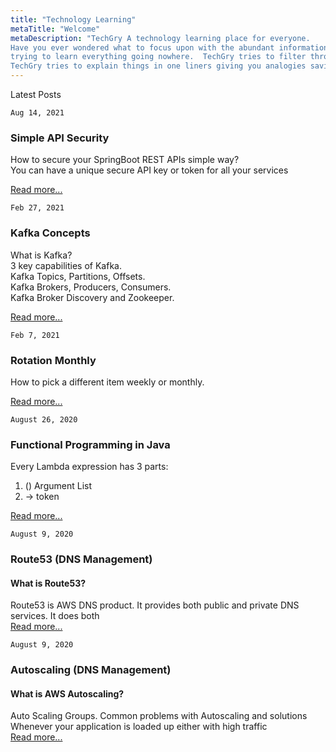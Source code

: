 ```yaml
---
title: "Technology Learning"
metaTitle: "Welcome"
metaDescription: "TechGry A technology learning place for everyone. 
Have you ever wondered what to focus upon with the abundant information out there. You cannot spend your limited time 
trying to learn everything going nowhere.  TechGry tries to filter through all of it following 80/20 rule. 
TechGry tries to explain things in one liners giving you analogies saving you tons of time."
---
```

Latest Posts

`Aug 14, 2021`
### Simple API Security
How to secure your SpringBoot REST APIs simple way?   
You can have a unique secure API key or token for all your services      

[Read more...](/concepts/01-apis-security)

`Feb 27, 2021`
### Kafka Concepts
What is Kafka?     
3 key capabilities of Kafka.     
Kafka Topics, Partitions, Offsets.       
Kafka Brokers, Producers, Consumers.     
Kafka Broker Discovery and Zookeeper.      

[Read more...](/kafka/00-what-is-kafka)    

`Feb 7, 2021`    
### Rotation Monthly
How to pick a different item weekly or monthly.    

[Read more...](/concepts/00-rotation-strategy)    

`August 26, 2020`   
### Functional Programming in Java
Every Lambda expression has 3 parts:
1. ()  Argument List 
2.  -> token  

[Read more...](/java/01-functionalprogramming)

`August 9, 2020`   
### Route53 (DNS Management)
#### What is Route53?    
Route53 is AWS DNS product. It provides both public and private DNS services. It does both   
[Read more...](/aws/09-aws-route53)

`August 9, 2020`
### Autoscaling (DNS Management)
#### What is AWS Autoscaling?    
Auto Scaling Groups. Common problems with Autoscaling and solutions
Whenever your application is loaded up either with high traffic  
[Read more...](/aws/06-aws-autoscaling)
